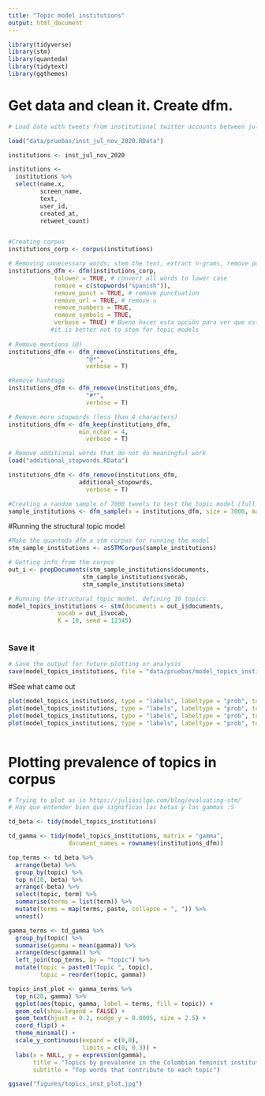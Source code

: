```yaml
---
title: "Topic model institutions"
output: html_document
---
```

```r
library(tidyverse)
library(stm)
library(quanteda)
library(tidytext)
library(ggthemes)
```

# Get data and clean it. Create dfm. 
```r

# Load data with tweets from institutional twitter accounts between july and november 2020. 

load("data/pruebas/inst_jul_nov_2020.RData")

institutions <- inst_jul_nov_2020

institutions <- 
  institutions %>% 
  select(name.x, 
         screen_name, 
         text,
         user_id, 
         created_at, 
         retweet_count)


#Creating corpus
institutions_corp <- corpus(institutions)

# Removing unnecessary words; stem the text, extract n-grams, remove punctuation, keep Twitter features…
institutions_dfm <- dfm(institutions_corp, 
             tolower = TRUE, # convert all words to lower case 
             remove = c(stopwords("spanish")),
             remove_punct = TRUE, # remove punctuation
             remove_url = TRUE, # remove u
             remove_numbers = TRUE,
             remove_symbols = TRUE,
             verbose = TRUE) # Bueno hacer esta opción para ver que está haciendo el dfm.
            #it is better not to stem for topic models  
             
# Remove mentions (@)
institutions_dfm <- dfm_remove(institutions_dfm,
                      "@*",
                      verbose = T)

#Remove hashtags         
institutions_dfm <- dfm_remove(institutions_dfm,
                      "#*",
                      verbose = T)

# Remove more stopwords (less than 4 characters)
institutions_dfm <- dfm_keep(institutions_dfm,
                    min_nchar = 4,
                      verbose = T)

# Remove additional words that do not do meaningful work 
load("additional_stopwords.RData")

institutions_dfm <- dfm_remove(institutions_dfm,
                    additional_stopowrds,
                      verbose = T)

#Creating a random sample of 7000 tweets to test the topic model (full dfm is too large)
sample_institutions <- dfm_sample(x = institutions_dfm, size = 7000, margin = "documents")
```

#Running the structural topic model

```r

#Make the quanteda dfm a stm corpus for running the model
stm_sample_institutions <- asSTMCorpus(sample_institutions)

# Getting info from the corpus
out_i <- prepDocuments(stm_sample_institutions$documents, 
                     stm_sample_institutions$vocab, 
                     stm_sample_institutions$meta)

# Running the structural topic model, defining 10 topics. 
model_topics_institutions <- stm(documents = out_i$documents, 
              vocab = out_i$vocab, 
              K = 10, seed = 12345)



```

### Save it 

```r
# Save the output for future plotting or analysis 
save(model_topics_institutions, file = "data/pruebas/model_topics_institutions")

```

#See what came out 

```r

plot(model_topics_institutions, type = "labels", labeltype = "prob", topics = (1:3)) # or frex, lift, score
plot(model_topics_institutions, type = "labels", labeltype = "prob", topics = (4:6)) 
plot(model_topics_institutions, type = "labels", labeltype = "prob", topics = (7:9)) 
plot(model_topics_institutions, type = "labels", labeltype = "prob", topics = 10)
 
```
# Plotting prevalence of topics in corpus 

```r

# Trying to plot as in https://juliasilge.com/blog/evaluating-stm/
# Hay que entender bien qué significan las betas y las gammas :S 

td_beta <- tidy(model_topics_institutions)

td_gamma <- tidy(model_topics_institutions, matrix = "gamma",
                 document_names = rownames(institutions_dfm))

top_terms <- td_beta %>%
  arrange(beta) %>%
  group_by(topic) %>%
  top_n(10, beta) %>%
  arrange(-beta) %>%
  select(topic, term) %>%
  summarise(terms = list(term)) %>%
  mutate(terms = map(terms, paste, collapse = ", ")) %>% 
  unnest()

gamma_terms <- td_gamma %>%
  group_by(topic) %>%
  summarise(gamma = mean(gamma)) %>%
  arrange(desc(gamma)) %>%
  left_join(top_terms, by = "topic") %>%
  mutate(topic = paste0("Topic ", topic),
         topic = reorder(topic, gamma))

topics_inst_plot <- gamma_terms %>%
  top_n(20, gamma) %>%
  ggplot(aes(topic, gamma, label = terms, fill = topic)) +
  geom_col(show.legend = FALSE) +
  geom_text(hjust = 0.2, nudge_y = 0.0005, size = 2.5) +
  coord_flip() +
  theme_minimal() +
  scale_y_continuous(expand = c(0,0),
                     limits = c(0, 0.3)) +
  labs(x = NULL, y = expression(gamma),
       title = "Topics by prevalence in the Colombian feminist institutions' twitter discourse",
       subtitle = "Top words that contribute to each topic")

```


```r

ggsave("figures/topics_inst_plot.jpg")

```
